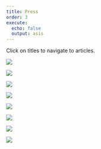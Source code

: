 ```yaml
---
title: Press
order: 3
execute:
  echo: false
  output: asis
---
```


Click on titles to navigate to articles.

:::{layout="[[30,30], [30,30], [30,30], [30,30]]"}

[![](press/01.jpg)](http://www.sciencemag.org/content/340/6140/1513.summary)

[![](press/11.jpg)](https://www.nature.com/articles/nature.2013.13291)

[![](press/02.png)](http://www.nbcnews.com/id/52334356/ns/technology_and_science-tech_and_gadgets/t/researchers-cram-more-info-fiber-optics/)

[![](press/03.png)](http://www.bbc.co.uk/news/science-environment-23096320)

[![](press/05.png)](http://www.bostonglobe.com/lifestyle/health-wellness/2013/06/30/developing-new-technology-alleviate-coming-bandwidth-bottleneck/MKLhLDB1XSV8WKMl2CZunJ/story.html)

[![](press/06.png)](http://spectrum.ieee.org/tech-talk/semiconductors/design/twisted-light-sends-data-through-optical-fiber-for-first-time)

[![](press/07.png)](http://www.extremetech.com/computing/159986-twisted-laser-vortexes-carry-1-6-terabits-per-second-over-fiber-optic-network)

[![](press/08.png)](http://en.wikipedia.org/wiki/Orbital_angular_momentum_multiplexing)

:::

